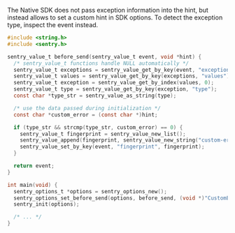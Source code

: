 <Alert level="info">

The Native SDK does not pass exception information into the hint, but instead allows to set a custom hint in SDK options. To detect the exception type, inspect the event instead.

</Alert>

```c
#include <string.h>
#include <sentry.h>

sentry_value_t before_send(sentry_value_t event, void *hint) {
  /* sentry_value_t functions handle NULL automatically */
  sentry_value_t exceptions = sentry_value_get_by_key(event, "exception");
  sentry_value_t values = sentry_value_get_by_key(exceptions, "values");
  sentry_value_t exception = sentry_value_get_by_index(values, 0);
  sentry_value_t type = sentry_value_get_by_key(exception, "type");
  const char *type_str = sentry_value_as_string(type);

  /* use the data passed during initialization */
  const char *custom_error = (const char *)hint;

  if (type_str && strcmp(type_str, custom_error) == 0) {
    sentry_value_t fingerprint = sentry_value_new_list();
    sentry_value_append(fingerprint, sentry_value_new_string("custom-error"));
    sentry_value_set_by_key(event, "fingerprint", fingerprint);
  }

  return event;
}

int main(void) {
  sentry_options_t *options = sentry_options_new();
  sentry_options_set_before_send(options, before_send, (void *)"CustomError");
  sentry_init(options);

  /* ... */
}
```
